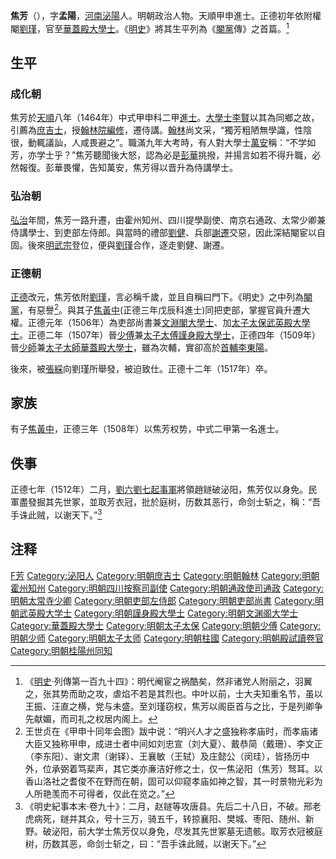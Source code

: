 {{明清人物信息框
| 姓名 = 焦芳
| 原名 =
| 圖片名稱= Jiao Fang.jpg
| 圖片大小 = 200px
| 圖片說明 = 《[[甲申十同年圖|甲申十同年圖]]》之焦芳
| 最高職務 = 少師兼太子太師華蓋殿大學士
| 國家 = 大明
| 爵位 =
| 籍貫 = [[河南|河南]][[泌陽縣|泌陽縣]]
| 族裔 = 
| 旗籍 = 
| 字號 = 字孟陽
| 諡號 = 
| 出生日期 = [[宣德|宣德]]十年（1435年）
| 出生地點 = [[河南|河南]][[泌陽縣|泌陽縣]]
| 逝世日期 = [[正德_(明)|正德]]十二年（1517年）
| 逝世地點 = [[河南|河南]][[泌陽縣|泌陽縣]]
| 墓葬 =
| 配偶 =
| 親屬 = 子 [[焦黃中|焦黃中]]
| 出身 = 
*天順八年甲申科進士出身
| 經歷 = 
| 著作 =
}}

'''焦芳'''（{{bd|1435年||1517年||catIdx=J焦}}），字'''孟陽'''，[[河南等處承宣布政使司|河南]][[泌阳县|泌陽]]人。明朝政治人物。天順甲申進士。正德初年依附權閹[[劉瑾|劉瑾]]，官至[[華蓋殿大學士|華蓋殿大學士]]。《[[明史|明史]]》將其生平列為《[[閹黨|閹黨]]傳》之首篇。<ref>《[[明史|明史]]·列傳第一百九十四》：明代阉宦之祸酷矣，然非诸党人附丽之，羽翼之，张其势而助之攻，虐焰不若是其烈也。中叶以前，士大夫知重名节，虽以王振、汪直之横，党与未盛。至刘瑾窃权，焦芳以阁臣首与之比，于是列卿争先献媚，而司礼之权居内阁上。</ref>

== 生平 ==
===成化朝===
焦芳於[[天顺_(明英宗)|天順]]八年（1464年）中式甲申科二甲[[進士|進士]]。[[大學士|大學士]][[李贤_(大学士)|李賢]]以其為同鄉之故，引薦為[[庶吉士|庶吉士]]，授[[翰林院|翰林院]][[編修|編修]]，遷侍講。[[翰林|翰林]]尚文采，“獨芳粗陋無學識，性陰很，動輒議訕，人咸畏避之”。職滿九年大考時，有人對大學士[[万安_(明朝官员)|萬安]]稱：“不学如芳，亦学士乎？”焦芳聽聞後大怒，認為必是[[彭華|彭華]]挑撥，并揚言如若不得升職，必然報復。彭華畏懼，告知萬安，焦芳得以晋升為侍講學士。

===弘治朝===
[[弘治_(明朝)|弘治]]年間，焦芳一路升遷，由霍州知州、四川提學副使、南京右通政、太常少卿兼侍講學士、到吏部左侍郎。與當時的禮部[[劉健_(明朝)|劉健]]、兵部[[謝遷|謝遷]]交惡，因此深結閹宦以自固。後來[[明武宗|明武宗]]登位，便與[[劉瑾|劉瑾]]合作，逐走劉健、謝遷。

===正德朝===
[[正德_(明朝)|正德]]改元，焦芳依附[[劉瑾|劉瑾]]，言必稱千歲，並且自稱曰門下。《明史》之中列為[[閹黨|閹黨]]，有惡譽<ref>王世贞在《甲申十同年会图》跋中说：“明兴人才之盛独称孝庙时，而孝庙诸大臣又独称甲申，成进士者中间如刘忠宣（刘大夏）、戴恭简（戴珊）、李文正（李东阳）、谢文肃（谢铎）、王襄敏（王轼）及庄懿公（闵珪），皆扬历中外，位承弼着笃棐声，其它类亦亷洁好修之士，仅一焦泌阳（焦芳）驽耳。以香山洛社之耆俊不在野而在朝，固可以仰窥孝庙如神之智，其一时景物光彩为人所艳羡而不可得者，仅此在览之。”</ref>。與其子[[焦黃中|焦黃中]](正德三年戊辰科進士)同把吏部，掌握官員升遷大權。正德元年（1506年）為吏部尚書兼[[文淵閣大學士|文淵閣大學士]]、加[[太子太保|太子太保]][[武英殿大學士|武英殿大學士]]。正德二年（1507年）晉[[少傅|少傅]]兼[[太子太傅|太子太傅]][[謹身殿大學士|謹身殿大學士]]，正德四年（1509年）晉[[少師|少師]]兼[[太子太師|太子太師]][[華蓋殿大學士|華蓋殿大學士]]，雖為次輔，實卻高於[[明朝首輔|首輔]][[李東陽|李東陽]]。

後來，被[[張綵|張綵]]向劉瑾所舉發，被迫致仕。正德十二年（1517年）卒。

== 家族 ==
有子[[焦黃中|焦黃中]]，正德三年（1508年）以焦芳权势，中式二甲第一名進士。

==佚事==
正德七年（1512年）二月，[[劉六劉七起義|劉六劉七起事軍]]將領趙鐩破泌阳，焦芳仅以身免。民軍盡發掘其先世冢，並取芳衣冠，批於庭树，历数其恶行，命剑士斩之，稱：“吾手诛此贼，以谢天下。”<ref>《明史紀事本末·卷九十》：二月，赵鐩等攻唐县。先后二十八日，不破。邢老虎病死，鐩并其众，号十三万，骑五千，转掠襄阳、樊城、枣阳、随州、新野。破泌阳，前大学士焦芳仅以身免，尽发其先世冢墓无遗骸。取芳衣冠被庭树，历数其恶，命剑士斩之，曰：“吾手诛此贼，以谢天下。”</ref>

== 注释 ==
{{reflist}}
{{start box}}
{{s-off}}
{{succession box|[[馬文升|馬文升]]|[[許進_(明朝)|許進]]|[[明朝吏部尚書|明朝吏部尚書]]|正德元年（1506年）}}
{{end box}}

{{天顺八年甲申科殿试金榜}}

{{規範控制}}

{{DEFAULTSORT:Jiao焦}}
[[Category:焦姓|F芳]]
[[Category:泌阳人|Category:泌阳人]]
[[Category:明朝庶吉士|Category:明朝庶吉士]]
[[Category:明朝翰林|Category:明朝翰林]]
[[Category:明朝霍州知州|Category:明朝霍州知州]]
[[Category:明朝四川按察司副使|Category:明朝四川按察司副使]]
[[Category:明朝通政使司通政|Category:明朝通政使司通政]]
[[Category:明朝太常寺少卿|Category:明朝太常寺少卿]]
[[Category:明朝吏部左侍郎|Category:明朝吏部左侍郎]]
[[Category:明朝吏部尚書|Category:明朝吏部尚書]]
[[Category:明朝武英殿大学士|Category:明朝武英殿大学士]]
[[Category:明朝謹身殿大學士|Category:明朝謹身殿大學士]]
[[Category:明朝文渊阁大学士|Category:明朝文渊阁大学士]]
[[Category:華蓋殿大學士|Category:華蓋殿大學士]]
[[Category:明朝太子太保|Category:明朝太子太保]]
[[Category:明朝少傅|Category:明朝少傅]]
[[Category:明朝少师|Category:明朝少师]]
[[Category:明朝太子太师|Category:明朝太子太师]]
[[Category:明朝柱國|Category:明朝柱國]]
[[Category:明朝殿試讀卷官|Category:明朝殿試讀卷官]]
[[Category:明朝桂陽州同知|Category:明朝桂陽州同知]]